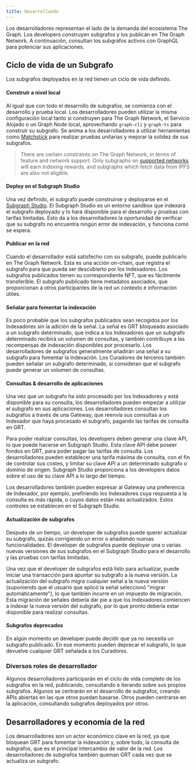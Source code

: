 ```yaml
---
title: Desarrollando
---
```


Los desarrolladores representan el lado de la demanda del ecosistema The Graph. Los developers construyen subgrafos y los publican en The Graph Network. A continuación, consultan los subgrafos activos con GraphQL para potenciar sus aplicaciones.

## Ciclo de vida de un Subgrafo

Los subgrafos deployados en la red tienen un ciclo de vida definido.

#### Construir a nivel local

Al igual que con todo el desarrollo de subgrafos, se comienza con el desarrollo y prueba local. Los desarrolladores pueden utilizar la misma configuración local tanto si construyen para The Graph Network, el Servicio Alojado o un Graph Node local, aprovechando `graph-cli` y `graph-ts` para construir su subgrafo. Se anima a los desarrolladores a utilizar herramientas como [Matchstick](https://github.com/LimeChain/matchstick) para realizar pruebas unitarias y mejorar la solidez de sus subgrafos.

> There are certain constraints on The Graph Network, in terms of feature and network support. Only subgraphs on [supported networks](/developing/supported-networks) will earn indexing rewards, and subgraphs which fetch data from IPFS are also not eligible.

#### Deploy en el Subgraph Studio

Una vez definido, el subgrafo puede construirse y deployarse en el [Subgraph Studio](https://thegraph.com/docs/en/deploying/subgraph-studio-faqs/). El Subgraph Studio es un entorno sandbox que indexará el subgrafo deployado y lo hará disponible para el desarrollo y pruebas con tarifas limitadas. Esto da a los desarrolladores la oportunidad de verificar que su subgrafo no encuentra ningún error de indexación, y funciona como se espera.

#### Publicar en la red

Cuando el desarrollador está satisfecho con su subgrafo, puede publicarlo en The Graph Network. Esta es una acción on-chain, que registra el subgrafo para que pueda ser descubierto por los Indexadores. Los subgrafos publicados tienen su correspondiente NFT, que es fácilmente transferible. El subgrafo publicado tiene metadatos asociados, que proporcionan a otros participantes de la red un contexto e información útiles.

#### Señalar para fomentar la indexación

Es poco probable que los subgrafos publicados sean recogidos por los Indexadores sin la adición de la señal. La señal es GRT bloqueado asociado a un subgrafo determinado, que indica a los Indexadores que un subgrafo determinado recibirá un volumen de consultas, y también contribuye a las recompensas de indexación disponibles por procesarlo. Los desarrolladores de subgrafos generalmente añadirán una señal a su subgrafo para fomentar la indexación. Los Curadores de terceros también pueden señalar un subgrafo determinado, si consideran que el subgrafo puede generar un volumen de consultas.

#### Consultas & desarrollo de aplicaciones

Una vez que un subgrafo ha sido procesado por los Indexadores y está disponible para su consulta, los desarrolladores pueden empezar a utilizar el subgrafo en sus aplicaciones. Los desarrolladores consultan los subgrafos a través de una Gateway, que reenvía sus consultas a un Indexador que haya procesado el subgrafo, pagando las tarifas de consulta en GRT.

Para poder realizar consultas, los developers deben generar una clave API, lo que puede hacerse en Subgraph Studio. Esta clave API debe poseer fondos en GRT, para poder pagar las tarifas de consulta. Los desarrolladores pueden establecer una tarifa máxima de consulta, con el fin de controlar sus costes, y limitar su clave API a un determinado subgrafo o dominio de origen. Subgraph Studio proporciona a los developers datos sobre el uso de su clave API a lo largo del tiempo.

Los desarrolladores también pueden expresar al Gateway una preferencia de Indexador, por ejemplo, prefiriendo los Indexadores cuya respuesta a la consulta es más rápida, o cuyos datos están más actualizados. Estos controles se establecen en el Subgraph Studio.

#### Actualización de subgrafos

Después de un tiempo, un developer de subgrafos puede querer actualizar su subgrafo, quizás corrigiendo un error o añadiendo nuevas funcionalidades. El developer de subgrafos puede deployar una o varias nuevas versiones de sus subgrafos en el Subgraph Studio para el desarrollo y las pruebas con tarifas limitadas.

Una vez que el developer de subgrafos está listo para actualizar, puede iniciar una transacción para apuntar su subgrafo a la nueva versión. La actualización del subgrafo migra cualquier señal a la nueva versión (suponiendo que el usuario que aplicó la señal seleccionó "migrar automáticamente"), lo que también incurre en un impuesto de migración. Esta migración de señales debería dar pie a que los Indexadores comiencen a indexar la nueva versión del subgrafo, por lo que pronto debería estar disponible para realizar consultas.

#### Subgrafos deprecados

En algún momento un developer puede decidir que ya no necesita un subgrafo publicado. En ese momento pueden deprecar el subgrafo, lo que devuelve cualquier GRT señalada a los Curadores.

### Diversos roles de desarrollador

Algunos desarrolladores participarán en el ciclo de vida completo de los subgrafos en la red, publicando, consultando e iterando sobre sus propios subgrafos. Algunos se centrarán en el desarrollo de subgrafos, creando APIs abiertas en las que otros puedan basarse. Otros pueden centrarse en la aplicación, consultando subgrafos deployados por otros.

## Desarrolladores y economía de la red

Los desarrolladores son un actor económico clave en la red, ya que bloquean GRT para fomentar la indexación y, sobre todo, la consulta de subgrafos, que es el principal intercambio de valor de la red. Los desarrolladores de subgrafos también queman GRT cada vez que se actualiza un subgrafo.

